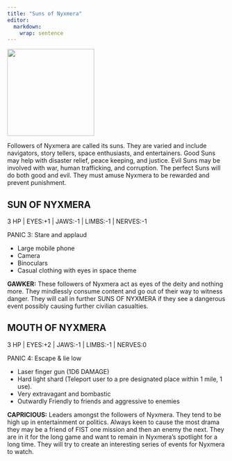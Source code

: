 ```yaml
---
title: "Suns of Nyxmera"
editor: 
  markdown: 
    wrap: sentence
---
```


![](images/suns_of_nyxmera.png){width=200px fig-align="center"}

Followers of Nyxmera are called its suns. 
They are varied and include navigators, story tellers, space enthusiasts, and entertainers. 
Good Suns may help with disaster relief, peace keeping, and justice. 
Evil Suns may be involved with war, human trafficking, and corruption. 
The perfect Suns will do both good and evil. They must amuse Nyxmera to be rewarded and prevent punishment.

## SUN OF NYXMERA {#sun_nyxmera}

3 HP | EYES:+1 | JAWS:-1 | LIMBS:-1 | NERVES:-1

PANIC 3: Stare and applaud

- Large mobile phone
- Camera
- Binoculars
- Casual clothing with eyes in space theme

__GAWKER:__ These followers of Nyxmera act as eyes of the deity and nothing more. 
They mindlessly consume content and go out of their way to witness danger. 
They will call in further SUNS OF NYXMERA if they see a dangerous event possibly causing further civilian casualties.

## MOUTH OF NYXMERA {#mouth_nyxmera}

3 HP | EYES:+2 | JAWS:-1 | LIMBS:-1 | NERVES:0

PANIC 4: Escape & lie low

- Laser finger gun (1D6 DAMAGE)
- Hard light shard (Teleport user to a pre designated place within 1 mile, 1 use).
- Very extravagant and bombastic
- Outwardly Friendly to friends and aggressive to enemies

__CAPRICIOUS:__ Leaders amongst the followers of Nyxmera. They tend to be high up in entertainment or politics. Always keen to cause the most drama they may be a friend of FIST one mission and then an enemy the next. They are in it for the long game and want to remain in Nyxmera’s spotlight for a long time.  They will try to create an interesting series of events for Nyxmera to watch.